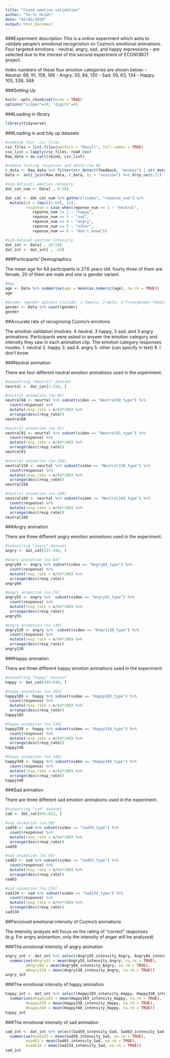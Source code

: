 ```yaml
---
title: "Cozmo emotion validation"
author: "Te-Yi Hsieh"
date: "02/03/2020"
output: html_document
---
```

###Experiment description
This is a online experiment which aims to validate people's emotional recognistion on Cozmo's emotional animations. Four targeted emotions - neutral, angry, sad, and happy expressions - are selected due to the interest of the second experiment of ECONOBOT project.

Index numbers of these four emotion categories are shown below:
- Neutral: 69, 91, 158, 169
- Angry: 55, 84, 130
- Sad: 59, 63, 134
- Happy: 103, 338, 348

###Setting Up

```r
knitr::opts_chunk$set(echo = TRUE)
options("scipen"=10, "digits"=4)
```

###Loading in library
```r
library(tidyverse)
```

###Loading in and tidy up datasets
```r
#combine four .csv files
csv_files = list.files(pattern = "Result", full.names = TRUE)
csv_list = lapply(csv_files, read_csv)
Raw_data = do.call(rbind, csv_list)

#remove testing responses and whole-row NA
r_data <- Raw_data %>% filter(str_detect(feedback, "monkey") | str_detect(age, "monkey"))
Data <- anti_join(Raw_data, r_data, by = "session") %>% drop_na(6:17)

#sub-dataset: emotion category
dat_cat_num <- Data[ , 6:18] 

dat_cat <- dat_cat_num %>% gather("video", "reponse_num") %>%
  mutate(id = rep(c(1:64), 13), 
         response = case_when(reponse_num == 1 ~ "neutral",
            reponse_num == 2 ~ "happy",
            reponse_num == 3 ~ "sad",
            reponse_num == 4 ~ "angry",
            reponse_num == 5 ~ "other",
            reponse_num == 6 ~ "don't know")) 

#sub-dataset:emotion intensity
dat_int <- Data[ , 20:59] 
dat_int <- dat_int[ , -14]
```


###Participants' Demographics

The mean age for 64 participants is 27.6 years old. fourty three of them are female, 20 of them are male and one is gender variant.

```r
#Age
age <- Data %>% summarise(age = mean(as.numeric(age), na.rm = TRUE))
age 

#Gender (gender options include: 1-female, 2-male, 3-Transgender female, 4-Transgender male, 5-Gender variant/ Non-conforming, 6-Prefer not to say)
gender <- Data %>% count(gender)
gender
```


##Accurate rate of recognising Cozmo's emotions

The emotion validation involves: 4 neutral, 3 happy, 3 sad, and 3 angry animations. Participants were asked to answer the emotion category and intensity they saw in each animation clip. The emotion category responses involes:
1. neutral
2. happy
3. sad
4. angry
5. other (can specify in text)
6. I don't know

###Neutral animation

There are four different neutral emotion animations used in the experiment.
```r
#subsetting "Neutral" dataset
neurtal <- dat_cat[1:256, ]

#neutral animation (no.68)
neutral68 <- neurtal %>% subset(video == "Neutral68_type") %>% 
  count(response) %>% 
  mutate(resp_rate = n/64*100) %>%
  arrange(desc(resp_rate))
neutral68

#neutral animation (no.91)
neutral91 <- neurtal %>% subset(video == "Neutral91_type") %>% 
  count(response) %>% 
  mutate(resp_rate = n/64*100) %>%
  arrange(desc(resp_rate))
neutral91

#neutral animation (no.158)
neutral158 <- neurtal %>% subset(video == "Neutral158_type") %>% 
  count(response) %>% 
  mutate(resp_rate = n/64*100) %>%
  arrange(desc(resp_rate))
neutral158

#neutral animation (no.169)
neutral169 <- neurtal %>% subset(video == "Neutral169_type") %>% 
  count(response) %>% 
  mutate(resp_rate = n/64*100) %>%
  arrange(desc(resp_rate))
neutral169
```


###Angry animation

There are three different angry emotion animations used in the experiment.
```r
#subsetting "angry" dataset
angry <- dat_cat[257:448, ]

#angry animation (no.84)
angry84 <- angry %>% subset(video == "Angry84_type") %>% 
  count(response) %>% 
  mutate(resp_rate = n/64*100) %>%
  arrange(desc(resp_rate))
angry84

#angry animation (no.55)
angry55 <- angry %>%  subset(video == "Angry55_type") %>% 
  count(response) %>% 
  mutate(resp_rate = n/64*100) %>%
  arrange(desc(resp_rate))
angry55

#angry animation (no.130)
angry130 <- angry %>%  subset(video == "Angry130_type") %>% 
  count(response) %>% 
  mutate(resp_rate = n/64*100) %>%
  arrange(desc(resp_rate))
angry130
```


###Happy animation

There are three different happy emotion animations used in the experiment.
```r
#subsetting "happy" dataset
happy <- dat_cat[449:640, ]

#happy animation (no.103)
happy103 <- happy %>% subset(video == "Happy103_type") %>% 
  count(response) %>% 
  mutate(resp_rate = n/64*100) %>%
  arrange(desc(resp_rate))
happy103

#happy animation (no.338)
happy338 <- happy %>% subset(video == "Happy338_type") %>% 
  count(response) %>% 
  mutate(resp_rate = n/64*100) %>%
  arrange(desc(resp_rate))
happy338

#happy animation (no.348)
happy348 <- happy %>% subset(video == "Happy348_type") %>% 
  count(response) %>% 
  mutate(resp_rate = n/64*100) %>%
  arrange(desc(resp_rate))
happy348
```


###Sad animation

There are three different sad emotion animations used in the experiment.
```r
#subsetting "sad" dataset
sad <- dat_cat[641:832, ]

#sad animation (no.59)
sad59 <- sad %>% subset(video == "Sad59_type") %>% 
  count(response) %>% 
  mutate(resp_rate = n/64*100) %>%
  arrange(desc(resp_rate))
sad59

#sad animation (no.63)
sad63 <- sad %>% subset(video == "Sad63_type") %>% 
  count(response) %>% 
  mutate(resp_rate = n/64*100) %>%
  arrange(desc(resp_rate))
sad63

#sad animation (no.134)
sad134 <- sad %>% subset(video == "Sad134_type") %>% 
  count(response) %>% 
  mutate(resp_rate = n/64*100) %>%
  arrange(desc(resp_rate))
sad134
```



##Perceived emotional intensity of Cozmo's animations

The intensity analysis will focus on the rating of "correct" responses (e.g. For angry animantion, only the intensity of anger will be analysed)

###The emotional intensity of angry animation
```r
angry_int <- dat_int %>% select(Angry55_intensity_Angry, Angry84_intensity_Angry, Angry130_intensity_Angry) %>%
  summarise(mAngry55 = mean(Angry55_intensity_Angry, na.rm = TRUE), 
         mAngry84 = mean(Angry84_intensity_Angry, na.rm = TRUE),
         mAngry130 = mean(Angry130_intensity_Angry, na.rm = TRUE))
angry_int
```


###The emotional intensity of happy animation
```r
happy_int <- dat_int %>% select(Happy103_intensity_Happy, Happy338_intensity_Happy, Happy348_intensity_Happy) %>%
  summarise(mhappy103 = mean(Happy103_intensity_Happy, na.rm = TRUE), 
         mhappy338 = mean(Happy338_intensity_Happy, na.rm = TRUE),
         mhappy348 = mean(Happy348_intensity_Happy, na.rm = TRUE))
happy_int
```


###The emotional intensity of sad animation
```r
sad_int <- dat_int %>% select(Sad59_intensity_Sad, Sad63_intensity_Sad, Sad134_intensity_Sad) %>%
  summarise(msad103 = mean(Sad59_intensity_Sad, na.rm = TRUE), 
         msad63 = mean(Sad63_intensity_Sad, na.rm = TRUE),
         msad134 = mean(Sad134_intensity_Sad, na.rm = TRUE))
sad_int
```

